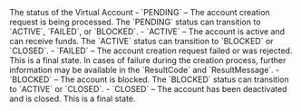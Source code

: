<ResponseField name="Status" type="string" >    
The status of the Virtual Account 
- `PENDING` – The account creation request is being processed. The `PENDING` status can transition to `ACTIVE`, `FAILED`, or `BLOCKED`.
- `ACTIVE` – The account is active and can receive funds. The `ACTIVE` status can transition to `BLOCKED` or `CLOSED`.
- `FAILED` – The account creation request failed or was rejected. This is a final state. In cases of failure during the creation process, further information may be available in the `ResultCode` and `ResultMessage`.
- `BLOCKED` – The account is blocked. The `BLOCKED` status can transition to `ACTIVE` or `CLOSED`.
- `CLOSED` – The account has been deactivated and is closed. This is a final state.
</ResponseField>